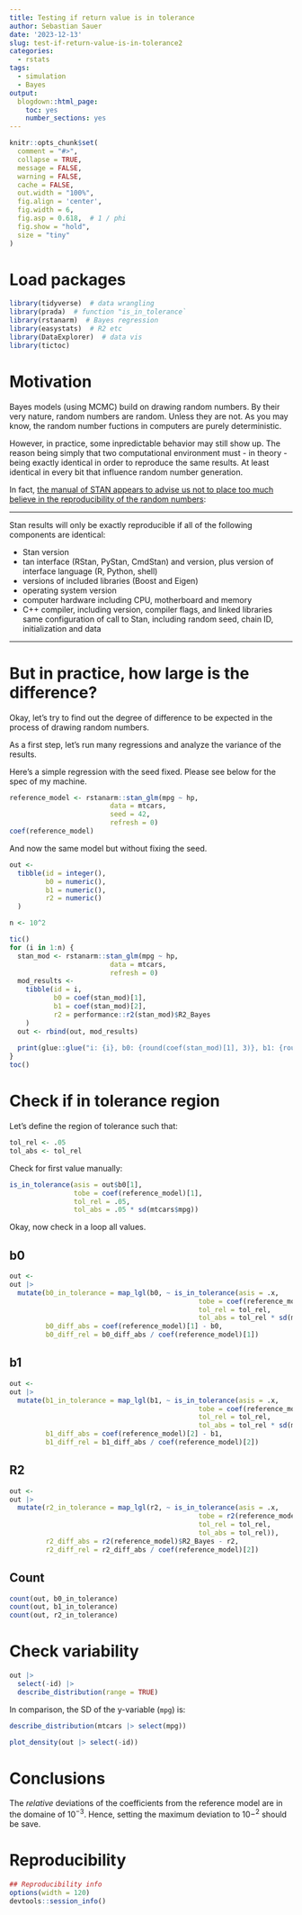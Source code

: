 ```yaml
---
title: Testing if return value is in tolerance
author: Sebastian Sauer
date: '2023-12-13'
slug: test-if-return-value-is-in-tolerance2
categories:
  - rstats
tags:
  - simulation
  - Bayes
output:
  blogdown::html_page:
    toc: yes
    number_sections: yes
---
```




```r
knitr::opts_chunk$set(
  comment = "#>",
  collapse = TRUE,
  message = FALSE,
  warning = FALSE,
  cache = FALSE,
  out.width = "100%",
  fig.align = 'center',
  fig.width = 6,
  fig.asp = 0.618,  # 1 / phi
  fig.show = "hold",
  size = "tiny"
)
```



# Load packages

```r
library(tidyverse)  # data wrangling
library(prada)  # function "is_in_tolerance`
library(rstanarm)  # Bayes regression
library(easystats)  # R2 etc
library(DataExplorer)  # data vis
library(tictoc)
```



# Motivation

Bayes models (using MCMC) build on drawing random numbers. 
By their very nature, random numbers are random.
Unless they are not.
As you may know, the random number fuctions in computers are purely deterministic.

However, in practice, some inpredictable behavior may still show up.
The reason being simply that two computational environment must - in theory - being exactly identical in order to reproduce the same results.
At least identical in every bit that influence random number generation.

In fact, [the manual of STAN appears to advise us not to place too much believe in the reproducibility of the random numbers](https://mc-stan.org/docs/reference-manual/reproducibility.html):

---

Stan results will only be exactly reproducible if all of the following components are identical:

- Stan version
- tan interface (RStan, PyStan, CmdStan) and version, plus version of interface language (R, Python, shell)
- versions of included libraries (Boost and Eigen)
- operating system version
- computer hardware including CPU, motherboard and memory
- C++ compiler, including version, compiler flags, and linked libraries
same configuration of call to Stan, including random seed, chain ID, initialization and data

---

# But in practice, how large is the difference?

Okay, let's try to find out the degree of difference to be expected in the process of drawing random numbers.


As a first step, let's run many regressions and analyze the variance of the results.

Here's a simple regression with the seed fixed.
Please see below for the spec of my machine.

```r
reference_model <- rstanarm::stan_glm(mpg ~ hp, 
                         data = mtcars, 
                         seed = 42,
                         refresh = 0)
coef(reference_model)
```

And now the same model but without fixing the seed.



```r
out <-
  tibble(id = integer(),
         b0 = numeric(),
         b1 = numeric(),
         r2 = numeric()
  )

n <- 10^2
```



```r
tic()
for (i in 1:n) {
  stan_mod <- rstanarm::stan_glm(mpg ~ hp, 
                         data = mtcars,
                         refresh = 0)
  mod_results <- 
    tibble(id = i,
           b0 = coef(stan_mod)[1],
           b1 = coef(stan_mod)[2],
           r2 = performance::r2(stan_mod)$R2_Bayes
    )
  out <- rbind(out, mod_results)
  
  print(glue::glue("i: {i}, b0: {round(coef(stan_mod)[1], 3)}, b1: {round(coef(stan_mod)[2], 3)}, r2: {round(mod_results$r2\n, 3)}"))
}
toc()
```


# Check if in tolerance region

Let's define the region of tolerance such that:

```r
tol_rel <- .05
tol_abs <- tol_rel
```


Check for first value manually:

```r
is_in_tolerance(asis = out$b0[1],
                tobe = coef(reference_model)[1],
                tol_rel = .05,
                tol_abs = .05 * sd(mtcars$mpg))
```


Okay, now check in a loop all values.

## b0

```r
out <- 
out |> 
  mutate(b0_in_tolerance = map_lgl(b0, ~ is_in_tolerance(asis = .x,
                                               tobe = coef(reference_model)[1],
                                               tol_rel = tol_rel,
                                               tol_abs = tol_rel * sd(mtcars$mpg))),
         b0_diff_abs = coef(reference_model)[1] - b0,
         b0_diff_rel = b0_diff_abs / coef(reference_model)[1])
```




## b1


```r
out <- 
out |> 
  mutate(b1_in_tolerance = map_lgl(b1, ~ is_in_tolerance(asis = .x,
                                               tobe = coef(reference_model)[2],
                                               tol_rel = tol_rel,
                                               tol_abs = tol_rel * sd(mtcars$mpg))),
         b1_diff_abs = coef(reference_model)[2] - b1,
         b1_diff_rel = b1_diff_abs / coef(reference_model)[2])
```



## R2


```r
out <- 
out |> 
  mutate(r2_in_tolerance = map_lgl(r2, ~ is_in_tolerance(asis = .x,
                                               tobe = r2(reference_model)$R2_Bayes,
                                               tol_rel = tol_rel,
                                               tol_abs = tol_rel)),
         r2_diff_abs = r2(reference_model)$R2_Bayes - r2,
         r2_diff_rel = r2_diff_abs / coef(reference_model)[2])
```


## Count

```r
count(out, b0_in_tolerance)
count(out, b1_in_tolerance)
count(out, r2_in_tolerance)
```



# Check variability

```r
out |> 
  select(-id) |> 
  describe_distribution(range = TRUE) 
```


In comparison, the SD of the y-variable (`mpg`) is:

```r
describe_distribution(mtcars |> select(mpg))
```


```r
plot_density(out |> select(-id))
```



# Conclusions

The *relative* deviations of the coefficients from the reference model are in the domaine of $10^{-3}$. 
Hence, setting the maximum deviation to $10-^{2}$ should be save.





# Reproducibility

```r
## Reproducibility info
options(width = 120)
devtools::session_info()

```


